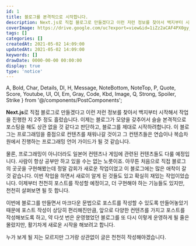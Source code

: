```yaml
---
id: 1
title: 블로그를 본격적으로 시작합니다.
description: Next.js로 직접 블로그로 만들겠다고 이런 저런 정보를 찾아서 백지부터 시작해서 작업을 진행한 지 2주 정도 흘렀습니다. 이제는 블로그가 모양을 갖추어서 슬슬 본격적으로 포스팅을 해도 상관 없을 것 같다고 판단하고, 블로그를 제대로 시작하려합니다. 이 블로그는 프로그래밍을 중점으로 컨텐츠를 채워나갈 것이고 그 컨텐츠들은 연습이나 복습차원에서 진행하는 프로그래밍 언어 가이드가 될 것 같습니다.
coverImage: https://drive.google.com/uc?export=view&id=1iZz2aCAF4PX0gy_757GpYf8LMnQxk5vi
tags: []
categories: []
createdAt: 2021-05-02 14:09:00
updatedAt: 2021-05-02 14:09:00
keywords: []
drawDate: 0000-00-00 00:00:00
display: true
type: 'notice'
---
```


  A, Bold, Char, Details, Dl, H, Message, NoteBottom, NoteTop, P,
  Quote, Score, Youtube, Ul, Ol, Em, Gray, Code, Kbd, Image,
  Q, Strong, Spoiler, Strike
} from '@/components/PostComponents';

**Next.js**로 직접 블로그로 만들겠다고 이런 저런 정보를 찾아서 백지부터 시작해서 작업을 진행한 지 2주 정도 흘렀습니다. 이제는 블로그가 모양을 갖추어서 슬슬 본격적으로 포스팅을 해도 상관 없을 것 같다고 판단하고, 블로그를 제대로 시작하려합니다. 이 블로그는 프로그래밍을 중점으로 컨텐츠를 채워나갈 것이고 그 컨텐츠들은 연습이나 복습차원에서 진행하는 프로그래밍 언어 가이드가 될 것 같습니다.

물론, 프로그래밍이 아니더라도 일본어 컨텐츠나 게임에 관련된 컨텐츠들도 다룰 예정입니다. 사람이 항상 공부만 하고 있을 수는 없는 노릇이죠. 아무튼 처음으로 직접 블로그의 곳곳을 구현해봤는데 정말 감회가 새로운 작업이었고 이 블로그에는 많은 애착이 갈 것 같습니다. 이번 작업을 하면서 새로이 알게 된 것들도 있고 확실히 재밌는 작업이었습니다. 이제부터 천천히 포스트를 작성할 예정이고, 더 구현해야 하는 기능들도 있지만, 천천히 살펴보면 될 듯 합니다.

이번에 블로그를 만들면서 마크다운 문법으로 포스트를 작성할 수 있도록 만들어놓았기 때문에 포스트 작성이 상당히 편리해진만큼, 앞으로 다양한 컨텐츠를 가지고 포스트를 작성해보도록 하고, 약 다섯 번은 운영했었던 블로그를 또 다시 이렇게 운영하게 될 줄은 몰랐지만, 활기차게 새로운 시작을 해보려고 합니다.

누가 보게 될 지는 모르지만 그거랑 상관없이 글은 천천히 작성해야겠습니다.
